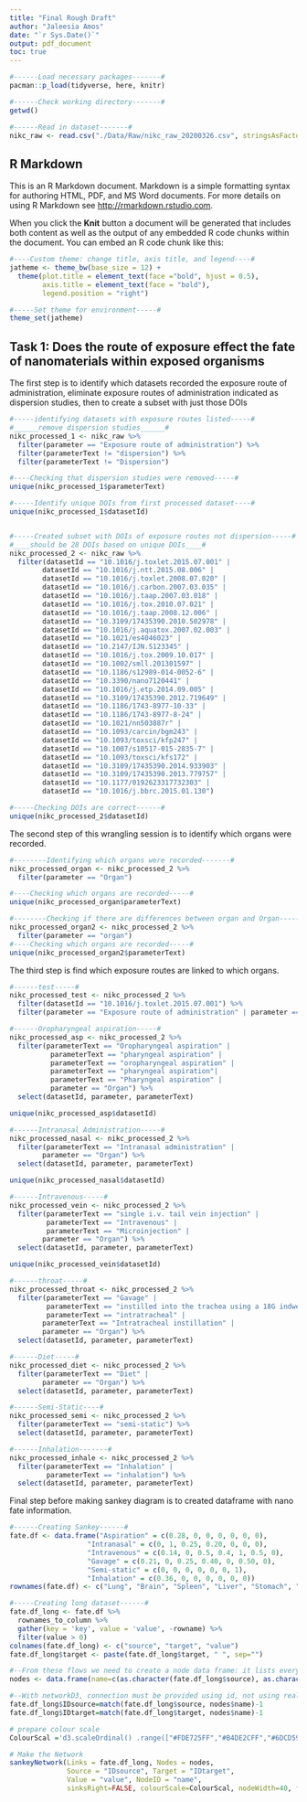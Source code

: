 ```yaml
---
title: "Final Rough Draft"
author: "Jaleesia Amos"
date: "`r Sys.Date()`"
output: pdf_document
toc: true
---
```


```r
#------Load necessary packages-------#
pacman::p_load(tidyverse, here, knitr)

#------Check working directory-------#
getwd()

#------Read in dataset-------#
nikc_raw <- read.csv("./Data/Raw/nikc_raw_20200326.csv", stringsAsFactors = TRUE)

```

## R Markdown

This is an R Markdown document. Markdown is a simple formatting syntax for authoring HTML, PDF, and MS Word documents. For more details on using R Markdown see <http://rmarkdown.rstudio.com>.

When you click the **Knit** button a document will be generated that includes both content as well as the output of any embedded R code chunks within the document. You can embed an R code chunk like this:

```r
#----Custom theme: change title, axis title, and legend----#
jatheme <- theme_bw(base_size = 12) + 
  theme(plot.title = element_text(face ="bold", hjust = 0.5),
        axis.title = element_text(face = "bold"), 
        legend.position = "right")

#-----Set theme for environment-----#
theme_set(jatheme)

```

## Task 1: Does the route of exposure effect the fate of nanomaterials within exposed organisms

The first step is to identify which datasets recorded the exposure route of administration, eliminate exposure routes of administration indicated as dispersion studies, then to create a subset with just those DOIs

```r
#-----identifying datasets with exposure routes listed-----#
#______remove dispersion studies______#
nikc_processed_1 <- nikc_raw %>%
  filter(parameter == "Exposure route of administration") %>%
  filter(parameterText != "dispersion") %>%
  filter(parameterText != "Dispersion")

#----Checking that dispersion studies were removed-----#
unique(nikc_processed_1$parameterText)

#-----Identify unique DOIs from first processed dataset----#
unique(nikc_processed_1$datasetId)


#-----Created subset with DOIs of exposure routes not dispersion-----#
#____should be 28 DOIs based on unique DOIs____#
nikc_processed_2 <- nikc_raw %>%
  filter(datasetId == "10.1016/j.toxlet.2015.07.001" | 
        datasetId == "10.1016/j.ntt.2015.08.006" | 
        datasetId == "10.1016/j.toxlet.2008.07.020" | 
        datasetId == "10.1016/j.carbon.2007.03.035" |
        datasetId == "10.1016/j.taap.2007.03.018" |
        datasetId == "10.1016/j.tox.2010.07.021" |
        datasetId == "10.1016/j.taap.2008.12.006" |
        datasetId == "10.3109/17435390.2010.502978" |
        datasetId == "10.1016/j.aquatox.2007.02.003" |
        datasetId == "10.1021/es4046023" |
        datasetId == "10.2147/IJN.S123345" |
        datasetId == "10.1016/j.tox.2009.10.017" |
        datasetId == "10.1002/smll.201301597" |
        datasetId == "10.1186/s12989-014-0052-6" |
        datasetId == "10.3390/nano7120441" |
        datasetId == "10.1016/j.etp.2014.09.005" |
        datasetId == "10.3109/17435390.2012.719649" |
        datasetId == "10.1186/1743-8977-10-33" |
        datasetId == "10.1186/1743-8977-8-24" |
        datasetId == "10.1021/nn503887r" |
        datasetId == "10.1093/carcin/bgm243" |
        datasetId == "10.1093/toxsci/kfp247" |
        datasetId == "10.1007/s10517-015-2835-7" |
        datasetId == "10.1093/toxsci/kfs172" |
        datasetId == "10.3109/17435390.2014.933903" |
        datasetId == "10.3109/17435390.2013.779757" |
        datasetId == "10.1177/0192623317732303" |
        datasetId == "10.1016/j.bbrc.2015.01.130")

#-----Checking DOIs are correct------#
unique(nikc_processed_2$datasetId)

```
 The second step of this wrangling session is to identify which organs were recorded.

```r
#--------Identifying which organs were recorded-------#
nikc_processed_organ <- nikc_processed_2 %>%
  filter(parameter == "Organ")

#----Checking which organs are recorded-----#
unique(nikc_processed_organ$parameterText) 

#--------Checking if there are differences between organ and Organ-------#
nikc_processed_organ2 <- nikc_processed_2 %>%
  filter(parameter == "organ")
#----Checking which organs are recorded-----#
unique(nikc_processed_organ2$parameterText) 
```


The third step is find which exposure routes are linked to which organs.
```r
#------test-----#
nikc_processed_test <- nikc_processed_2 %>%
  filter(datasetId == "10.1016/j.toxlet.2015.07.001") %>%
  filter(parameter == "Exposure route of administration" | parameter == "Organ") 

#------Oropharyngeal aspiration-----#
nikc_processed_asp <- nikc_processed_2 %>%
  filter(parameterText == "Oropharyngeal aspiration" |
          parameterText == "pharyngeal aspiration" |
          parameterText == "oropharyngeal aspiration" |
          parameterText == "pharyngeal aspiration"|
          parameterText == "Pharyngeal aspiration" |
          parameter == "Organ") %>%
  select(datasetId, parameter, parameterText)

unique(nikc_processed_asp$datasetId)

#------Intranasal Administration-----#
nikc_processed_nasal <- nikc_processed_2 %>%
  filter(parameterText == "Intranasal administration" |
        parameter == "Organ") %>%
  select(datasetId, parameter, parameterText)

unique(nikc_processed_nasal$datasetId)

#------Intravenous-----#
nikc_processed_vein <- nikc_processed_2 %>%
  filter(parameterText == "single i.v. tail vein injection" |
         parameterText == "Intravenous" |
         parameterText == "Microinjection" |
        parameter == "Organ") %>%
  select(datasetId, parameter, parameterText)

unique(nikc_processed_vein$datasetId)

#------throat-----#
nikc_processed_throat <- nikc_processed_2 %>%
  filter(parameterText == "Gavage" |
         parameterText == "instilled into the trachea using a 18G indwelling needle" |
         parameterText == "intratracheal" |
        parameterText == "Intratracheal instillation" |
        parameter == "Organ") %>%
  select(datasetId, parameter, parameterText)

#------Diet-----#
nikc_processed_diet <- nikc_processed_2 %>%
  filter(parameterText == "Diet" |
        parameter == "Organ") %>%
  select(datasetId, parameter, parameterText)

#------Semi-Static----#
nikc_processed_semi <- nikc_processed_2 %>%
  filter(parameterText == "semi-static") %>%
  select(datasetId, parameter, parameterText)

#------Inhalation-------#
nikc_processed_inhale <- nikc_processed_2 %>%
  filter(parameterText == "Inhalation" |
         parameterText == "inhalation") %>%
  select(datasetId, parameter, parameterText)
```


Final step before making sankey diagram is to created dataframe with nano fate information.

```r
#------Creating Sankey------#
fate.df <- data.frame("Aspiration" = c(0.28, 0, 0, 0, 0, 0, 0),
                   "Intranasal" = c(0, 1, 0.25, 0.20, 0, 0, 0),
                   "Intravenous" = c(0.14, 0, 0.5, 0.4, 1, 0.5, 0),
                   "Gavage" = c(0.21, 0, 0.25, 0.40, 0, 0.50, 0),
                   "Semi-static" = c(0, 0, 0, 0, 0, 0, 1),
                   "Inhalation" = c(0.36, 0, 0, 0, 0, 0, 0))
rownames(fate.df) <- c("Lung", "Brain", "Spleen", "Liver", "Stomach", "Intestines", "Gill")

#-----Creating long dataset------#
fate.df_long <- fate.df %>%
  rownames_to_column %>%
  gather(key = 'key', value = 'value', -rowname) %>%
  filter(value > 0)
colnames(fate.df_long) <- c("source", "target", "value")
fate.df_long$target <- paste(fate.df_long$target, " ", sep="")

#--From these flows we need to create a node data frame: it lists every entities involved in the flow--#
nodes <- data.frame(name=c(as.character(fate.df_long$source), as.character(fate.df_long$target)) %>% unique())

#--With networkD3, connection must be provided using id, not using real name like in the links dataframe.. So we need to reformat it--#
fate.df_long$IDsource=match(fate.df_long$source, nodes$name)-1 
fate.df_long$IDtarget=match(fate.df_long$target, nodes$name)-1

# prepare colour scale
ColourScal ='d3.scaleOrdinal() .range(["#FDE725FF","#B4DE2CFF","#6DCD59FF","#35B779FF","#1F9E89FF","#26828EFF","#31688EFF","#3E4A89FF","#482878FF","#440154FF"])'

# Make the Network
sankeyNetwork(Links = fate.df_long, Nodes = nodes,
              Source = "IDsource", Target = "IDtarget",
              Value = "value", NodeID = "name", 
              sinksRight=FALSE, colourScale=ColourScal, nodeWidth=40, fontSize=13, nodePadding=20)
```